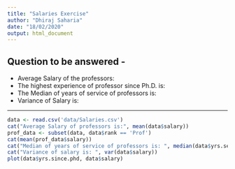 ```yaml
---
title: "Salaries Exercise"
author: "Dhiraj Saharia"
date: "18/02/2020"
output: html_document
---
```

## Question to be answered -
* Average Salary of the professors:
* The highest experience of professor since Ph.D. is:
* The Median of years of service of professors is:
* Variance of Salary is:

---

```r
data <- read.csv('data/Salaries.csv')
cat("Average Salary of professors is:", mean(data$salary))
prof_data <- subset(data, data$rank == 'Prof')
cat(mean(prof_data$salary))
cat("Median of years of service of professors is: ", median(data$yrs.service))
cat("Variance of salary is: ", var(data$salary))
plot(data$yrs.since.phd, data$salary)
```
